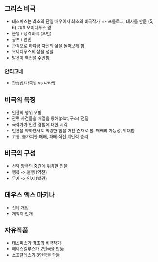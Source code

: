 ## 그리스 비극
- 테스피스는 최초의 단일 배우이자 최초의 비극작가 => 프롤로그, 대사를 만듦 (5, 6)
### 오이디푸스 왕
- 운명 / 성격비극 (오만)
- 공포 / 연민
- 관객으로 하여금 자신의 삶을 돌아보게 함
- 오이디푸스의 삶을 성찰
- 발견이 역전을 수반함

### 안티고네
- 관습법/가족법 vs 나라법

## 비극의 특징
- 인간의 행위 모방
- 관련 사건들을 배열을 통해(plot, 구조) 전달
- 극작가가 인간 경험에 대한 시각
- 인간을 약하먄서도 막강한 힘을 가진 존재로 봄. 패배의 가능성, 위대함
- 고통, 불가피한 패배, 패배 직전 개인적 승리

## 비극의 구성
- 선악 양극의 중간에 위치한 인물
- 행복 -> 불행 (역전)
- 무지 -> 인지 (발견)

## 데우스 엑스 마키나
- 신의 개입
- 개억지 전개

## 자유작품
- 테스피스가 최초의 비극작가
- 에이스킬루스가 2인극을 만듦
- 소포클레스가 3인극을 만듦
